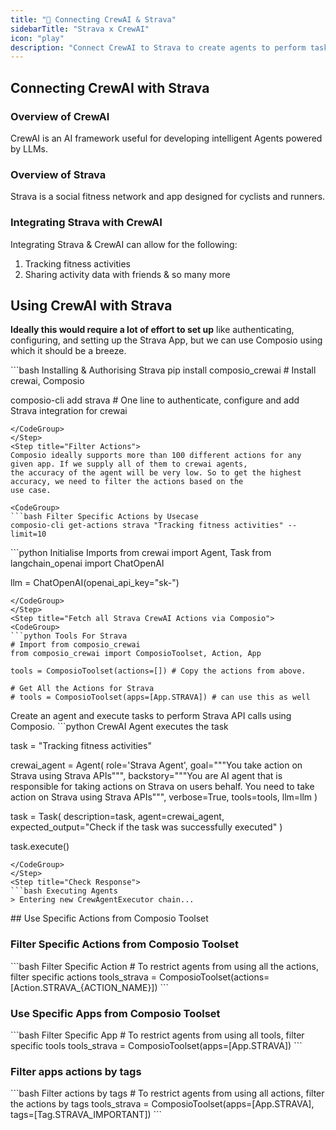 ```yaml
---
title: "🚀 Connecting CrewAI & Strava"
sidebarTitle: "Strava x CrewAI"
icon: "play"
description: "Connect CrewAI to Strava to create agents to perform tasks using natural language"
---
```


## Connecting CrewAI with Strava

### Overview of CrewAI

CrewAI is an AI framework useful for developing intelligent Agents powered by LLMs.

### Overview of Strava

Strava is a social fitness network and app designed for cyclists and runners.

### Integrating Strava with CrewAI

Integrating Strava & CrewAI can allow for the following:

1. Tracking fitness activities
2. Sharing activity data with friends
& so many more

## Using CrewAI with Strava

<Steps>
<Step title="Setting Up the Environment">

**Ideally this would require a lot of effort to set up** like authenticating, configuring, and setting up the Strava App, but we can use Composio using which it should be a breeze.

<CodeGroup>
```bash Installing & Authorising Strava
pip install composio_crewai # Install crewai, Composio 

composio-cli add strava # One line to authenticate, configure and add Strava integration for crewai
```
</CodeGroup>
</Step>
<Step title="Filter Actions">
Composio ideally supports more than 100 different actions for any given app. If we supply all of them to crewai agents, 
the accuracy of the agent will be very low. So to get the highest accuracy, we need to filter the actions based on the 
use case.

<CodeGroup>
```bash Filter Specific Actions by Usecase
composio-cli get-actions strava "Tracking fitness activities" --limit=10
```
</CodeGroup>

</Step>
<Step title="Import Base Packages">

<CodeGroup>
```python Initialise Imports
from crewai import Agent, Task
from langchain_openai import ChatOpenAI

llm = ChatOpenAI(openai_api_key="sk-<OPENAI KEY>")
```
</CodeGroup>
</Step>
<Step title="Fetch all Strava CrewAI Actions via Composio">
<CodeGroup>
```python Tools For Strava
# Import from composio_crewai
from composio_crewai import ComposioToolset, Action, App

tools = ComposioToolset(actions=[]) # Copy the actions from above. 

# Get All the Actions for Strava
# tools = ComposioToolset(apps=[App.STRAVA]) # can use this as well
```
</CodeGroup>
</Step>
<Step title="Execute the Agent">
Create an agent and execute tasks to perform Strava API calls using Composio. 
<CodeGroup>
```python CrewAI Agent executes the task

task = "Tracking fitness activities"

crewai_agent = Agent(
    role='Strava Agent',
    goal="""You take action on Strava using Strava APIs""",
    backstory="""You are AI agent that is responsible for taking actions on Strava on users behalf. You need to take action on Strava using Strava APIs""",
    verbose=True,
    tools=tools,
    llm=llm
)

task = Task(
    description=task,
    agent=crewai_agent,
    expected_output="Check if the task was successfully executed"
)

task.execute()
```
</CodeGroup>
</Step>
<Step title="Check Response">
```bash Executing Agents
> Entering new CrewAgentExecutor chain...
```
</Step>
</Steps>
## Use Specific Actions from Composio Toolset

### Filter Specific Actions from Composio Toolset

<CodeGroup>
```bash Filter Specific Action
# To restrict agents from using all the actions, filter specific actions
tools_strava = ComposioToolset(actions=[Action.STRAVA_{ACTION_NAME}])
```
</CodeGroup>

### Use Specific Apps from Composio Toolset
<CodeGroup>
```bash Filter Specific App
# To restrict agents from using all tools, filter specific tools
tools_strava = ComposioToolset(apps=[App.STRAVA])
```
</CodeGroup>

### Filter apps actions by tags 
<CodeGroup>
```bash Filter actions by tags
# To restrict agents from using all actions, filter the actions by tags
tools_strava = ComposioToolset(apps=[App.STRAVA], tags=[Tag.STRAVA_IMPORTANT])
```
</CodeGroup>
